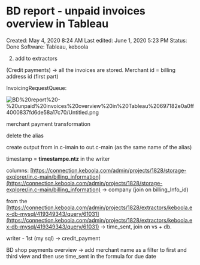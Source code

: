 # BD report - unpaid invoices overview in Tableau

Created: May 4, 2020 8:24 AM
Last edited: June 1, 2020 5:23 PM
Status: Done
Software: Tableau, keboola

2. add to extractors 

(Credit payments) → all the invoices are stored. Merchant id = billing address id (first part)

InvoicingRequestQueue:

![BD%20report%20-%20unpaid%20invoices%20overview%20in%20Tableau%20697182e0a0ff4000837fd6de58a17c70/Untitled.png](BD%20report%20-%20unpaid%20invoices%20overview%20in%20Tableau%20697182e0a0ff4000837fd6de58a17c70/Untitled.png)

merchant payment transformation

delete the alias

create output from in.c-imain to out.c-main (as the same name of the alias)

timestamp = **timestampe.ntz** in the writer

columns: [https://connection.keboola.com/admin/projects/1828/storage-explorer/in.c-main/billing_information](https://connection.keboola.com/admin/projects/1828/storage-explorer/in.c-main/billing_information) → company (join on billing_Info_id)

from the [https://connection.keboola.com/admin/projects/1828/extractors/keboola.ex-db-mysql/419349343/query/61031](https://connection.keboola.com/admin/projects/1828/extractors/keboola.ex-db-mysql/419349343/query/61031) → time_sent, join on vs + db.

writer - 1st (my sql) → credit_payment

BD shop payments overview → add merchant name as a filter to first and third view and then use time_sent in the formula for due date